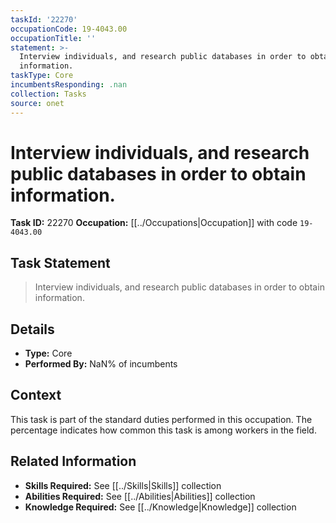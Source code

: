 ```yaml
---
taskId: '22270'
occupationCode: 19-4043.00
occupationTitle: ''
statement: >-
  Interview individuals, and research public databases in order to obtain
  information.
taskType: Core
incumbentsResponding: .nan
collection: Tasks
source: onet
---
```

# Interview individuals, and research public databases in order to obtain information.

**Task ID:** 22270
**Occupation:** [[../Occupations|Occupation]] with code `19-4043.00`

## Task Statement

> Interview individuals, and research public databases in order to obtain information.

## Details

- **Type:** Core
- **Performed By:** NaN% of incumbents

## Context

This task is part of the standard duties performed in this occupation. The percentage indicates how common this task is among workers in the field.

## Related Information

- **Skills Required:** See [[../Skills|Skills]] collection
- **Abilities Required:** See [[../Abilities|Abilities]] collection
- **Knowledge Required:** See [[../Knowledge|Knowledge]] collection
